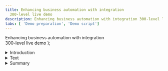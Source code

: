 ```yaml
---
title: Enhancing business automation with integration
  300-level live demo
description: Enhancing business automation with integration 300-level live demo
tabs: [ 'Demo preparation', 'Demo script']
---
```


  <span>
    Enhancing business automation with integration <br/> 300-level live demo
  </span> );



<span id="top"></span>

<details>
<summary>Introduction</summary>
<br/>



<br/>

**[Go to top](#top)**

</details>

<details>

<summary>Text</summary>

<br/>

| **1.1** | **Text** |
| :--- | :--- |
| **Narration** |  |
| **Action** &nbsp; 1.1.1 |  <br/><br/><img src="https://raw.githubusercontent.com/ibm-garage-tsa/platinum-demos/master/src/pages/300-enhancing-ba-with-integration/images/1-1-1.png" width="800" /> |

<br/>

| **1.2** | **Text** |
| :--- | :--- |
| **Narration** |  |
| **Action** &nbsp; 1.2.1 |  <br/><br/><img src="https://raw.githubusercontent.com/ibm-garage-tsa/platinum-demos/master/src/pages/300-enhancing-ba-with-integration/images/1-1-1.png" width="800" /> |

**[Go to top](#top)**

</details>

<details>

<summary>Summary</summary>

<br/>



<br/>

**[Go to top](#top)**

</details>
